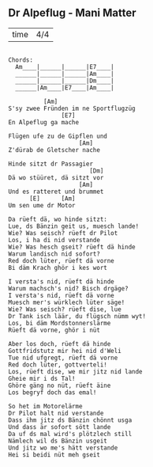 ## Dr Alpeflug - Mani Matter

           
-----  ----
time   4/4 
-----  ----


```

Chords:
  Am____|______|______|E7____|
  ______|______|______|Am____|
  ______|______|______|Dm____|
  ______|Am____|E7____|Am____|

          [Am]
S'sy zwee Fründen im ne Sportflugzüg
               [E7]
En Alpeflug ga mache

Flügen ufe zu de Gipflen und
                    [Am]
Z'dürab de Gletscher nache

Hinde sitzt dr Passagier
                       [Dm]
Dä wo stüüret, dä sitzt vor
                    [Am]
Und es ratteret und brummet
      [E]      [Am]
Um sen ume dr Motor

Da rüeft dä, wo hinde sitzt:
Lue, ds Bänzin geit us, muesch lande!
Wie? Was seisch? rüeft dr Pilot
Los, i ha di nid verstande
Wie? Was hesch gseit? rüeft dä hinde
Warum landisch nid sofort?
Red doch lüter, rüeft dä vorne
Bi däm Krach ghör i kes wort

I versta's nid, rüeft dä hinde
Warum machsch's nid? Bisch drgäge?
I versta's nid, rüeft dä vorne
Muesch mer's würklech lüter säge!
Wie? Was seisch? rüeft dise, lue
Dr Tank isch läär, du flügsch nümm wyt!
Los, bi däm Mordstonnerslärme
Rüeft dä vorne, ghör i nüt

Aber los doch, rüeft dä hinde
Gottfridstutz mir hei nid d'Weli
Tue nid ufgregt, rüeft dä vorne
Red doch lüter, gottverteli!
Los, rüeft dise, we mir jitz nid lande
Gheie mir i ds Tal!
Ghöre gäng no nüt, rüeft äine
Los begryf doch das emal!

So het im Motorelärme
Dr Pilot halt nid verstande
Dass ihm jitz ds Bänzin chönnt usga
Und dass är sofort sött lande
Da uf ds mal wird's plötzlech still
Nämlech wil ds Bänzin usgeit
Und jitz wo me's hätt verstande
Hei si beidi nüt meh gseit 


```
